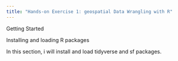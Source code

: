 ```yaml
---
title: "Hands-on Exercise 1: geospatial Data Wrangling with R"
---
```


Getting Started

Installing and loading R packages

In this section, i will install and load tidyverse and sf packages.

